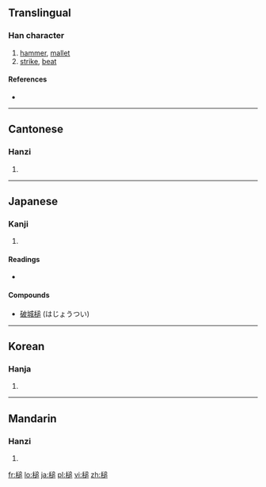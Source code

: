 ==Translingual==

===Han character===
{{Han char|rn=75|rad=木|as=10|sn=14|four=4793<sub>7</sub>|canj=木卜竹口 (DYHR)}}

# [[hammer]], [[mallet]]
# [[strike]], [[beat]]

====References====
* {{Han ref|kx=0546.080|dkj=15318|dj=0933.220|hdz=21252.030|uh=69CC|ud=27084|bh=BA6C|bd=47724}}

----

==Cantonese==

===Hanzi===
{{yue-hanzi|jyut=|y=cheui4}}

# {{defn|Cantonese|sort=木10}}

----

==Japanese==

===Kanji===
{{ja-kanji|grade=|rs=木10}}

# {{defn|Japanese|sort=木10}}

====Readings====
* {{ja-readings|on=ツイ (tsui)|kun=[[つち]] (tsuchi)}}

====Compounds====
* [[破城槌]] (はじょうつい)

----

==Korean==

===Hanja===
{{ko-hanja|hangeul=[[퇴]], [[추]]|eumhun=|rv=toe, chu|mr=t'oe, ch'u|y=thoy, chwu}}

# {{defn|Korean|sort=木10}}

----

==Mandarin==

===Hanzi===
{{cmn-hanzi|pin=[[chuí]] ([[chui2]])|wg=ch'ui<sup>2</sup>}}

# {{defn|Mandarin|sort=木10}}

[[fr:槌]]
[[lo:槌]]
[[ja:槌]]
[[pl:槌]]
[[vi:槌]]
[[zh:槌]]